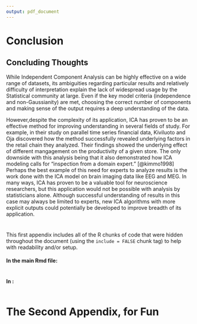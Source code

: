 ```yaml
---
output: pdf_document
---
```


# Conclusion {.unnumbered}
  \setcounter{chapter}{4}
	\setcounter{section}{0}

## Concluding Thoughts

While Independent Component Analysis can be highly effective on a wide range of datasets, its ambiguities regarding particular results and relatively difficulty of interpretation explain the lack of widespread usage by the Statistical community at large.  Even if the key model criteria (independence and non-Gaussianity) are met, choosing the correct number of components and making sense of the output requires a deep understanding of the data.  

However,despite the complexity of its application, ICA has proven to be an effective method for improving understanding in several fields of study.  For example, in their study on parallel time series financial data, Kiviluoto and Oja discovered how the method successfully revealed underlying factors in the retail chain they analyzed.  Their findings showed the underlying effect of different mangagement on the productivity of a given store.  The only downside with this analysis being that it also demonstrated how ICA modeling calls for "inspection from a domain expert." [@kimmo1998] Perhaps the best example of this need for experts to analyze results is the work done with the ICA model on brain imaging data like EEG and MEG.  In many ways, ICA has proven to be a valuable tool for neuroscience researchers, but this application would not be possible with analysis by statisticians alone. Although successful understanding of results in this case may always be limited to experts, new ICA algorithms with more explicit outputs could potentially be developed to improve breadth of its application.  



 


<!--
If you feel it necessary to include an appendix, it goes here.
-->

\appendix

\singlespacing

#

This first appendix includes all of the R chunks of code that were hidden throughout the document (using the `include = FALSE` chunk tag) to help with readability and/or setup.

#### In the main Rmd file:

```r
```

#### In [](#ref_labels):

```r
```

# The Second Appendix, for Fun

